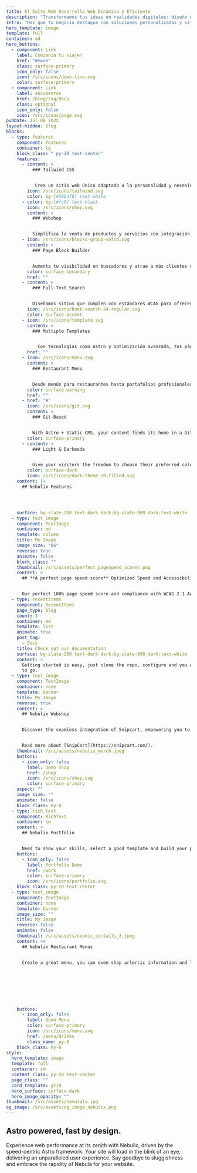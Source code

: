 ```yaml
---
title: El Salto Web Desarrollo Web Dinámico y Eficiente
description: "Transformamos tus ideas en realidades digitales: diseño web, ecommerce, portafolios, menús de restaurante y más."
intro: "Haz que tu negocio destaque con soluciones personalizadas y sitios rápidos, accesibles y atractivos."
hero_template: image
template: full
container: md
hero_buttons:
  - component: Link
    label: Comienza tu viaje!
    href: "#more"
    class: surface-primary
    icon_only: false
    icon: /src/icons/down-line.svg
    color: surface-primary
  - component: Link
    label: documentos
    href: /blog/tag/docs
    class: optional
    icon_only: false
    icon: /src/icons/page.svg
pubDate: Jul 08 2022
layout-hidden: blog
blocks:
  - type: features
    component: Features
    container: lg
    block_class: " py-20 text-center"
    features:
      - content: >
          ### Tailwind CSS


           Crea un sitio web único adaptado a la personalidad y necesidades de tu marca.
        icon: /src/icons/tailwind.svg
        color: bg-[#38bdf8] text-white
      - color: bg-[#fc0] text-black
        icon: /src/icons/shop.svg
        content: >
          ### Webshop


          Simplifica la venta de productos y servicios con integración de herramientas como WooCommerce o Snipcart.
      - icon: /src/icons/blocks-group-solid.svg
        content: >
          ### Page Block Builder


          Aumenta tu visibilidad en buscadores y atrae a más clientes con estrategias SEO efectivas.
        color: surface-secondary
        href: ""
      - content: >
          ### Full-Text Search


          Diseñamos sitios que cumplen con estándares WCAG para ofrecer una experiencia inclusiva a todos los usuarios.
        icon: /src/icons/book-search-24-regular.svg
        color: surface-accent
      - icon: /src/icons/template.svg
        content: >
          ### Multiple Templates


            Con tecnologías como Astro y optimización avanzada, tus páginas cargan en un abrir y cerrar de ojos, ofreciendo una experiencia de usuario superior.
        href: ""
      - icon: /src/icons/menu.svg
        content: >
          ### Restaurant Menu


          Desde menús para restaurantes hasta portafolios profesionales y tiendas online, ofrecemos soluciones completas para destacar en el entorno digital.
        color: surface-warning
        href: ""
      - href: "#"
        icon: /src/icons/git.svg
        content: >
          ### Git-Based


          With Astro + Static CMS, your content finds its home in a Git repository, ensuring efficient content management and collaboration.
        color: surface-primary
      - content: >
          ### Light & Darkmode


          Give your visitors the freedom to choose their preferred color scheme, ensuring a personalized browsing experience.
        color: surface-dark
        icon: /src/icons/dark-theme-20-filled.svg
    content: |+
      ## Nebulix Features




    surface: bg-slate-200 text-dark dark:bg-slate-900 dark:text-white
  - type: text_image
    component: TextImage
    container: md
    template: column
    title: My Image
    image_size: "66"
    reverse: true
    animate: false
    block_class: ""
    thumbnail: /src/assets/perfect_pagespeed_scores.png
    content: >
      ## **A perfect page speed score** Optimized Speed and Accessibility


      Our perfect 100% page speed score and compliance with WCAG 2.1 AA standards reflect our commitment. We've optimized speed and accessibility, ensuring a superior user experience for all.
  - type: recentitems
    component: RecentItems
    page_type: blog
    count: 3
    container: md
    template: list
    animate: true
    post_tag:
      - Docs
    title: Check out our documentation
    surface: bg-slate-200 text-dark dark:bg-slate-800 dark:text-white
    content: >
      Getting started is easy, just clone the repo, configure and you are ready
      to go.
  - type: text_image
    component: TextImage
    container: none
    template: banner
    title: My Image
    reverse: true
    content: >
      ## Nebulix Webshop


      Discover the seamless integration of Snipcart, empowering you to efficiently oversee your store directly within a Static CMS. Whether your offerings include digital products or physical goods, Snipcart boasts a wealth of exceptional features, making it an ideal choice for the majority of small webshops. 


      Read more about [SnipCart](https://snipcart.com/).
    thumbnail: /src/assets/nebulix_merch.jpeg
    buttons:
      - icon_only: false
        label: Demo Shop
        href: /shop
        icon: /src/icons/shop.svg
        color: surface-primary
    aspect: ""
    image_size: ""
    animate: false
    block_class: my-0
  - type: rich_text
    component: RichText
    container: sm
    content: >
      ## Nebulix Portfolio


      Need to show your skills, select a good template and build your portfolio with nebulix.
    buttons:
      - icon_only: false
        label: Portfolio Demo
        href: /work
        color: surface-primary
        icon: /src/icons/portfolio.svg
    block_class: py-20 text-center
  - type: text_image
    component: TextImage
    container: none
    template: banner
    image_size: ""
    title: My Image
    reverse: false
    animate: false
    thumbnail: /src/assets/cosmic_coctails_3.jpeg
    content: >+
      ## Nebulix Restaurant Menus


      Create a great menu, you can even shop arlercic information and labels. All menu's are mobile friendly and fast!








    buttons:
      - icon_only: false
        label: Demo Menu
        color: surface-primary
        icon: /src/icons/menu.svg
        href: /menu/drinks
        class_name: py-0
    block_class: my-0
style:
  hero_template: image
  template: full
  container: sm
  content_class: py-20 text-center
  page_class: ""
  card_template: grid
  hero_surface: surface-dark
  hero_image_opacity: ""
thumbnail: /src/assets/nemulala.jpg
og_image: /src/assets/og_image_nebulix.png
---
```


## Astro powered, fast by design.

Experience web performance at its zenith with Nebulix, driven by the speed-centric Astro framework. Your site will load in the blink of an eye, delivering an unparalleled user experience. Say goodbye to sluggishness and embrace the rapidity of Nebula for your website.
